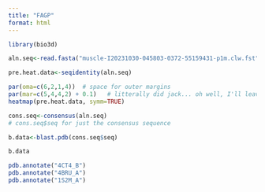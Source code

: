 ```yaml
---
title: "FAGP"
format: html
---
```


```r
library(bio3d)
```

```r
aln.seq<-read.fasta("muscle-I20231030-045803-0372-55159431-p1m.clw.fst")
```

```r
pre.heat.data<-seqidentity(aln.seq)
```

```r
par(oma=c(6,2,1,4))  # space for outer margins
par(mar=c(5,4,4,2) + 0.1)   # litterally did jack... oh well, I'll leave it in since I think it should change the margin size.
heatmap(pre.heat.data, symm=TRUE)
```

```r
cons.seq<-consensus(aln.seq)
# cons.seq$seq for just the consensus sequence

b.data<-blast.pdb(cons.seq$seq)

b.data
```

```r
pdb.annotate("4CT4_B")
pdb.annotate("4BRU_A")
pdb.annotate("1S2M_A")
```

